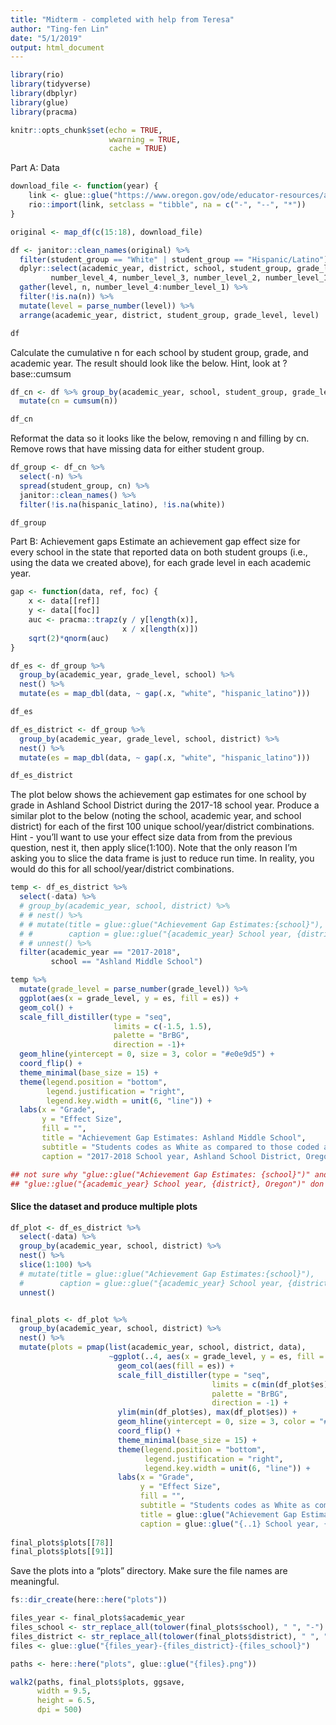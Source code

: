 ```yaml
---
title: "Midterm - completed with help from Teresa"
author: "Ting-fen Lin"
date: "5/1/2019"
output: html_document
---
```


```r


library(rio)
library(tidyverse)
library(dbplyr)
library(glue)
library(pracma)

knitr::opts_chunk$set(echo = TRUE,
                      wwarning = TRUE,
                      cache = TRUE)
```

Part A: Data
```r

download_file <- function(year) {
    link <- glue::glue("https://www.oregon.gov/ode/educator-resources/assessment/TestResults20{year}/pagr_schools_ela_raceethnicity_{year-1}{year}.xlsx")
    rio::import(link, setclass = "tibble", na = c("-", "--", "*"))
}

original <- map_df(c(15:18), download_file) 

df <- janitor::clean_names(original) %>% 
  filter(student_group == "White" | student_group == "Hispanic/Latino") %>% 
  dplyr::select(academic_year, district, school, student_group, grade_level, 
         number_level_4, number_level_3, number_level_2, number_level_1) %>% 
  gather(level, n, number_level_4:number_level_1) %>% 
  filter(!is.na(n)) %>% 
  mutate(level = parse_number(level)) %>% 
  arrange(academic_year, district, student_group, grade_level, level)

df
```

Calculate the cumulative n for each school by student group, grade, and academic year. The result should look like the below. Hint, look at ?base::cumsum
```r

df_cn <- df %>% group_by(academic_year, school, student_group, grade_level) %>% 
  mutate(cn = cumsum(n))

df_cn

```

Reformat the data so it looks like the below, removing n and filling by cn. Remove rows that have missing data for either student group.
```r

df_group <- df_cn %>%
  select(-n) %>% 
  spread(student_group, cn) %>% 
  janitor::clean_names() %>% 
  filter(!is.na(hispanic_latino), !is.na(white))

df_group  

```

Part B: Achievement gaps
Estimate an achievement gap effect size for every school in the state that reported data on both student groups (i.e., using the data we created above), for each grade level in each academic year.
```r

gap <- function(data, ref, foc) {
    x <- data[[ref]]
    y <- data[[foc]]
    auc <- pracma::trapz(y / y[length(x)],
                         x / x[length(x)])
    sqrt(2)*qnorm(auc)
}

df_es <- df_group %>%
  group_by(academic_year, grade_level, school) %>%
  nest() %>%
  mutate(es = map_dbl(data, ~ gap(.x, "white", "hispanic_latino")))

df_es

df_es_district <- df_group %>% 
  group_by(academic_year, grade_level, school, district) %>% 
  nest() %>% 
  mutate(es = map_dbl(data, ~ gap(.x, "white", "hispanic_latino")))

df_es_district
```

The plot below shows the achievement gap estimates for one school by grade in Ashland School District during the 2017-18 school year. Produce a similar plot to the below (noting the school, academic year, and school district) for each of the first 100 unique school/year/district combinations. Hint - you’ll want to use your effect size data from from the previous question, nest it, then apply slice(1:100). Note that the only reason I’m asking you to slice the data frame is just to reduce run time. In reality, you would do this for all school/year/district combinations.
```r

temp <- df_es_district %>%
  select(-data) %>% 
  # group_by(academic_year, school, district) %>% 
  # # nest() %>%
  # # mutate(title = glue::glue("Achievement Gap Estimates:{school}"),
  # #        caption = glue::glue("{academic_year} School year, {district}, Oregon")) %>%
  # # unnest() %>%
  filter(academic_year == "2017-2018",
         school == "Ashland Middle School")

temp %>%
  mutate(grade_level = parse_number(grade_level)) %>% 
  ggplot(aes(x = grade_level, y = es, fill = es)) +
  geom_col() +
  scale_fill_distiller(type = "seq", 
                       limits = c(-1.5, 1.5),
                       palette = "BrBG", 
                       direction = -1)+
  geom_hline(yintercept = 0, size = 3, color = "#e0e9d5") +
  coord_flip() +
  theme_minimal(base_size = 15) +
  theme(legend.position = "bottom",
        legend.justification = "right",
        legend.key.width = unit(6, "line")) +
  labs(x = "Grade",
       y = "Effect Size",
       fill = "",
       title = "Achievement Gap Estimates: Ashland Middle School",
       subtitle = "Students codes as White as compared to those coded as Hispanic/Latino",
       caption = "2017-2018 School year, Ashland School District, Oregon")

## not sure why "glue::glue("Achievement Gap Estimates: {school}")" and 
## "glue::glue("{academic_year} School year, {district}, Oregon")" don't work here


```



#### Slice the dataset and produce multiple plots

```r

df_plot <- df_es_district %>% 
  select(-data) %>% 
  group_by(academic_year, school, district) %>% 
  nest() %>% 
  slice(1:100) %>% 
  # mutate(title = glue::glue("Achievement Gap Estimates:{school}"),
  #        caption = glue::glue("{academic_year} School year, {district}, Oregon")) %>% 
  unnest()


final_plots <- df_plot %>% 
  group_by(academic_year, school, district) %>% 
  nest() %>% 
  mutate(plots = pmap(list(academic_year, school, district, data),
                      ~ggplot(..4, aes(x = grade_level, y = es, fill = es)) +
                        geom_col(aes(fill = es)) +
                        scale_fill_distiller(type = "seq", 
                                             limits = c(min(df_plot$es), max(df_plot$es)),
                                             palette = "BrBG", 
                                             direction = -1) +
                        ylim(min(df_plot$es), max(df_plot$es)) +
                        geom_hline(yintercept = 0, size = 3, color = "#e0e9d5") +
                        coord_flip() +
                        theme_minimal(base_size = 15) +
                        theme(legend.position = "bottom",
                              legend.justification = "right",
                              legend.key.width = unit(6, "line")) +
                        labs(x = "Grade",
                             y = "Effect Size",
                             fill = "",
                             subtitle = "Students codes as White as compared to those coded as Hispanic/Latino",
                             title = glue::glue("Achievement Gap Estimates: {..2}"),
                             caption = glue::glue("{..1} School year, {..3}, Oregon"))))
  
final_plots$plots[[78]]
final_plots$plots[[91]]
```

Save the plots into a “plots” directory. Make sure the file names are meaningful.
```r

fs::dir_create(here::here("plots"))

files_year <- final_plots$academic_year
files_school <- str_replace_all(tolower(final_plots$school), " ", "-")
files_district <- str_replace_all(tolower(final_plots$district), " ", "-")
files <- glue::glue("{files_year}-{files_district}-{files_school}")

paths <- here::here("plots", glue::glue("{files}.png"))

walk2(paths, final_plots$plots, ggsave,
      width = 9.5,
      height = 6.5,
      dpi = 500)
```

